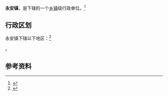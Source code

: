 {{中国乡级行政区|21/08/82/113/000}}

'''永安镇'''，是{{PRC admin/fullname|21/08/82/113/000|3}}下辖的一个[[乡镇|乡镇]]级行政单位。<ref>{{PRC admin/ref sgc|{{PRC admin/parent|21/08/82/113/000}}}}</ref>

== 行政区划 ==

永安镇下辖以下地区：<ref>{{PRC admin/ref sgc|21/08/82/113/000}}</ref>

{{PRC admin/children|21/08/82/113/000}}。

== 参考资料 ==

{{reflist}}

{{行政区划小作品}}
{{PRC admin/navcat|21/08/82/113/000}}